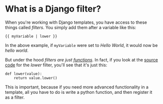 # What is a Django filter?

When you're working with Django templates, you have access to these
things called _filters_. You simply add them after a variable like this:
```
{{ myVariable | lower }}
```
In the above example, if `myVariable` were set to _Hello World_, it 
would now be _hello world_.

But under the hood _filters are just [functions](/what-is-a-function)_. 
In fact, if you look at the 
[source code](https://github.com/django/django/blob/main/django/template/defaultfilters.py) 
for the _lower_ filter, you'll see that it's just this:

```
def lower(value):
    return value.lower()
```
This is important, because if you need more advanced functionality 
in a template, all you have to do is write a python function, and
then register it as a filter.